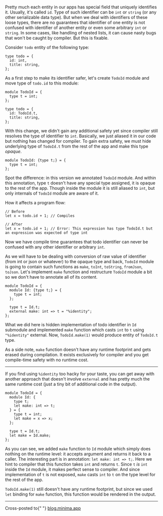 <!-- ReasonML: Safe Identifiers -->


Pretty much each entity in our apps has special field that uniquely identifies it. Usually, it's called `id`. Type of such identifier can be `int` or `string` (or any other serializable data type). But when we deal with identifiers of these loose types, there are no guarantees that identifier of one entity is not confused with identifier of another entity or even some arbitrary `int` or `string`. In some cases, like handling of nested lists, it can cause nasty bugs that won't be caught by compiler. But this is fixable.

Consider `todo` entity of the following type:

```reason
type todo = {
  id: int,
  title: string,
};
```

As a first step to make its identifier safer, let's create `TodoId` module and move type of `todo.id` to this module:

```reason
module TodoId = {
  type t = int;
};

type todo = {
  id: TodoId.t,
  title: string,
};
```

With this change, we didn't gain any additional safety yet since compiler still resolves the type of identifier to `int`. Basically, we just aliased it in our code but nothing has changed for compiler. To gain extra safety, we must hide underlying type of `TodoId.t` from the rest of the app and make this type _opaque_.

```reason
module TodoId: {type t;} = {
  type t = int;
};
```

Spot the difference: in this version we annotated `TodoId` module. And within this annotation, type `t` doesn't have any special type assigned, it is opaque to the rest of the app. Though inside the module it is still aliased to `int`, but only internals of `TodoId` module are aware of it.

How it affects a program flow:

```reason
// Before
let x = todo.id + 1; // Compiles

// After
let x = todo.id + 1; // Error: This expression has type TodoId.t but an expression was expected of type int
```

Now we have compile time guarantees that todo identifier can never be confused with any other identifier or arbitrary `int`.

As we will have to be dealing with conversion of raw value of identifier (from int or json or whatever) to the opaque type and back, `TodoId` module is going to contain such functions as `make`, `toInt`, `toString`, `fromJson`, `toJson`. Let's implement `make` function and restructure `TodoId` module a bit so we don't have to annotate all of its content.

```reason
module TodoId = {
  module Id: {type t;} = {
    type t = int;
  };

  type t = Id.t;
  external make: int => t = "%identity";
};
```

What we did here is hidden implementation of todo identifier in `Id` submodule and implemented `make` function which casts `int` to `t` using `"%identity"` external. Now, `TodoId.make(1)` would produce entity of `TodoId.t` type.

As a side note, `make` function doesn't have any runtime footprint and gets erased during compilation. It exists exclusively for compiler and you get compile-time safety with no runtime cost.

---

If you find using `%identity` too hacky for your taste, you can get away with another approach that doesn't involve `external` and has pretty much the same runtime cost (just a tiny bit of additional code in the output).

```reason
module TodoId = {
  module Id: {
    type t;
    let make: int => t;
  } = {
    type t = int;
    let make = x => x;
  };

  type t = Id.t;
  let make = Id.make;
};
```

As you can see, we added `make` function to `Id` module which simply does nothing on the runtime level: it accepts argument and returns it back to a caller. The interesting part is in annotation: `let make: int => t;`. Here we hint to compiler that this function takes `int` and returns `t`. Since `t` _is_ `int` inside the `Id` module, it makes perfect sense to compiler. And since implementation of `t` is not exposed, `make` casts `int` to `t` on the type level for the rest of the app.

`TodoId.make(1)` still doesn't have any runtime footprint, but since we used `let` binding for `make` function, this function would be rendered in the output.

---

<CrossPostNote>
  Cross-posted to{" "}
  <A href="https://blog.minima.app/posts/2020/reasonml-safe-identifiers">blog.minima.app</A>
</CrossPostNote>
